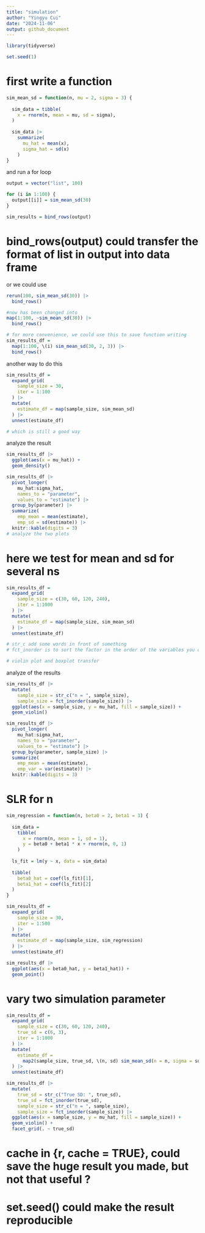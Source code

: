 ```yaml
---
title: "simulation"
author: "Yingyu Cui"
date: "2024-11-06"
output: github_document
---
```


```r
library(tidyverse)

set.seed(1)
```

# first write a function
```r
sim_mean_sd = function(n, mu = 2, sigma = 3) {
  
  sim_data = tibble(
    x = rnorm(n, mean = mu, sd = sigma),
  )
  
  sim_data |> 
    summarize(
      mu_hat = mean(x),
      sigma_hat = sd(x)
    )
}
```
and run a for loop
```r
output = vector("list", 100)

for (i in 1:100) {
  output[[i]] = sim_mean_sd(30)
}

sim_results = bind_rows(output)
```

# bind_rows(output) could transfer the format of list in output into data frame

or we could use
```r
rerun(100, sim_mean_sd(30)) |> 
  bind_rows()

#now has been changed into
map(1:100, ~sim_mean_sd(30)) |> 
  bind_rows()

# for more convenience, we could use this to save function writing
sim_results_df =   
  map(1:100, \(i) sim_mean_sd(30, 2, 3)) |> 
  bind_rows()
```

another way to do this 
```r
sim_results_df = 
  expand_grid(
    sample_size = 30,
    iter = 1:100
  ) |> 
  mutate(
    estimate_df = map(sample_size, sim_mean_sd)
  ) |> 
  unnest(estimate_df)

# which is still a good way
```

analyze the result 
```r
sim_results_df |> 
  ggplot(aes(x = mu_hat)) + 
  geom_density()

sim_results_df |> 
  pivot_longer(
    mu_hat:sigma_hat,
    names_to = "parameter", 
    values_to = "estimate") |> 
  group_by(parameter) |> 
  summarize(
    emp_mean = mean(estimate),
    emp_sd = sd(estimate)) |> 
  knitr::kable(digits = 3)
# analyze the two plots 
```

# here we test for mean and sd for several ns
```r
sim_results_df = 
  expand_grid(
    sample_size = c(30, 60, 120, 240),
    iter = 1:1000
  ) |> 
  mutate(
    estimate_df = map(sample_size, sim_mean_sd)
  ) |> 
  unnest(estimate_df)

# str_c add some words in front of something
# fct_inorder is to sort the factor in the order of the variables you choose

# violin plot and boxplot transfer
```

analyze of the results 
```r
sim_results_df |> 
  mutate(
    sample_size = str_c("n = ", sample_size),
    sample_size = fct_inorder(sample_size)) |> 
  ggplot(aes(x = sample_size, y = mu_hat, fill = sample_size)) + 
  geom_violin()
```

```r
sim_results_df |> 
  pivot_longer(
    mu_hat:sigma_hat,
    names_to = "parameter", 
    values_to = "estimate") |> 
  group_by(parameter, sample_size) |> 
  summarize(
    emp_mean = mean(estimate),
    emp_var = var(estimate)) |> 
  knitr::kable(digits = 3)
```

# SLR for n
```r
sim_regression = function(n, beta0 = 2, beta1 = 3) {
  
  sim_data = 
    tibble(
      x = rnorm(n, mean = 1, sd = 1),
      y = beta0 + beta1 * x + rnorm(n, 0, 1)
    )
  
  ls_fit = lm(y ~ x, data = sim_data)
  
  tibble(
    beta0_hat = coef(ls_fit)[1],
    beta1_hat = coef(ls_fit)[2]
  )
}
```

```r
sim_results_df = 
  expand_grid(
    sample_size = 30,
    iter = 1:500
  ) |> 
  mutate(
    estimate_df = map(sample_size, sim_regression)
  ) |> 
  unnest(estimate_df)
```

```r
sim_results_df |> 
  ggplot(aes(x = beta0_hat, y = beta1_hat)) + 
  geom_point()
```

# vary two simulation parameter 
```r
sim_results_df = 
  expand_grid(
    sample_size = c(30, 60, 120, 240),
    true_sd = c(6, 3),
    iter = 1:1000
  ) |> 
  mutate(
    estimate_df = 
      map2(sample_size, true_sd, \(n, sd) sim_mean_sd(n = n, sigma = sd))
  ) |> 
  unnest(estimate_df)
```

```r
sim_results_df |> 
  mutate(
    true_sd = str_c("True SD: ", true_sd),
    true_sd = fct_inorder(true_sd),
    sample_size = str_c("n = ", sample_size),
    sample_size = fct_inorder(sample_size)) |> 
  ggplot(aes(x = sample_size, y = mu_hat, fill = sample_size)) + 
  geom_violin() + 
  facet_grid(. ~ true_sd)
```

# cache in {r, cache = TRUE}, could save the huge result you made, but not that useful ?
# set.seed() could make the result reproducible